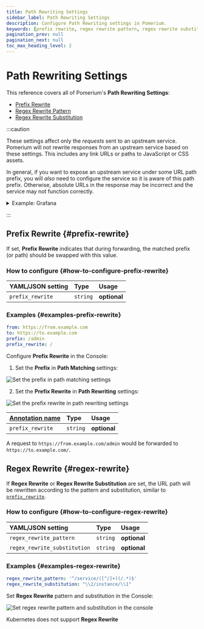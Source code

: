 ```yaml
---
title: Path Rewriting Settings
sidebar_label: Path Rewriting Settings
description: Configure Path Rewriting settings in Pomerium.
keywords: [prefix rewrite, regex rewrite pattern, regex rewrite substitution]
pagination_prev: null
pagination_next: null
toc_max_heading_level: 2
---
```



# Path Rewriting Settings

This reference covers all of Pomerium's **Path Rewriting Settings**:

- [Prefix Rewrite](#prefix-rewrite)
- [Regex Rewrite Pattern](#regex-rewrite)
- [Regex Rewrite Substitution](#regex-rewrite)

:::caution

These settings affect only the _requests_ sent to an upstream service. Pomerium will not rewrite responses from an upstream service based on these settings. This includes any link URLs or paths to JavaScript or CSS assets.

In general, if you want to expose an upstream service under some URL path prefix, you will _also_ need to configure the service so it is aware of this path prefix. Otherwise, absolute URLs in the response may be incorrect and the service may not function correctly.

<details>
<summary>Example: Grafana</summary>

If you host a Grafana instance at `https://example.com/grafana/`, using a Pomerium route with the following settings:

```
  prefix: /grafana/
  prefix_rewrite: /
```

then you will also need to configure Grafana with its [`root_url`](https://grafana.com/docs/grafana/latest/setup-grafana/configure-grafana/#root_url) option set to `https://example.com/grafana/`.

(The specific configuration options will vary from service to service. You will need to consult the documentation for your particular service.)

</details>

:::

## Prefix Rewrite {#prefix-rewrite}

If set, **Prefix Rewrite** indicates that during forwarding, the matched prefix (or path) should be swapped with this value.

### How to configure {#how-to-configure-prefix-rewrite}

<Tabs>
<TabItem value="Core" label="Core">

| **YAML**/**JSON** setting | **Type** | **Usage**    |
| :------------------------ | :------- | :----------- |
| `prefix_rewrite`          | `string` | **optional** |

### Examples {#examples-prefix-rewrite}

```yaml
from: https://from.example.com
to: https://to.example.com
prefix: /admin
prefix_rewrite: /
```

</TabItem>
<TabItem value="Enterprise" label="Enterprise">

Configure **Prefix Rewrite** in the Console:

1. Set the **Prefix** in **Path Matching** settings:

![Set the prefix in path matching settings](../img/routes/path-matching/prefix.png)

2. Set the **Prefix Rewrite** in **Path Rewriting** settings:

![Set the prefix rewrite in path rewriting settings](../img/routes/path-rewrite/prefix-rewrite.png)

</TabItem>
<TabItem value="Kubernetes" label="Kubernetes">

| **[Annotation name](/docs/deploy/k8s/ingress#set-ingress-annotations)** | **Type** | **Usage** |
| :-- | :-- | :-- |
| `prefix_rewrite` | `string` | **optional** |

</TabItem>
</Tabs>

A request to `https://from.example.com/admin` would be forwarded to `https://to.example.com/`.

## Regex Rewrite {#regex-rewrite}

If **Regex Rewrite** or **Regex Rewrite Substitution** are set, the URL path will be rewritten according to the pattern and substitution, similar to [`prefix_rewrite`](/docs/reference/routes/path-rewriting#prefix-rewrite).

### How to configure {#how-to-configure-regex-rewrite}

<Tabs>
<TabItem value="Core" label="Core">

| **YAML**/**JSON** setting    | **Type** | **Usage**    |
| :--------------------------- | :------- | :----------- |
| `regex_rewrite_pattern`      | `string` | **optional** |
| `regex_rewrite_substitution` | `string` | **optional** |

### Examples {#examples-regex-rewrite}

```yaml
regex_rewrite_pattern: '^/service/([^/]+)(/.*)$'
regex_rewrite_substitution: "\\2/instance/\\1"
```

</TabItem>
<TabItem value="Enterprise" label="Enterprise">

Set **Regex Rewrite** pattern and substitution in the Console:

![Set regex rewrite pattern and substitution in the console](../img/routes/regex/regex-rewrites.png)

</TabItem>
<TabItem value="Kubernetes" label="Kubernetes">

Kubernetes does not support **Regex Rewrite**

</TabItem>
</Tabs>
